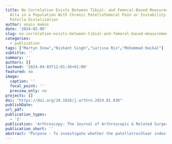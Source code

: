 ```yaml
---
title: No Correlation Exists Between Tibial- and Femoral-Based Measurements of Patella
  Alta in a Population With Chronic Patellofemoral Pain or Instability Undergoing
  Patella Distalization
author: anais makos
date: '2024-02-09'
slug: no-correlation-exists-between-tibial-and-femoral-based-measurements-of-patella-alta-in-a-population-with-chronic-patellofemoral-pain-or-instability-undergoing-patella-distalization
categories:
  - publication
tags: ["Martyn Snow","Nishant Singh","Larissa Rix","Mohammad Haikal"]
subtitle: ''
summary: ''
authors: []
lastmod: '2024-04-03T12:01:36+01:00'
featured: no
image:
  caption: ''
  focal_point: ''
  preview_only: no
projects: []
doi: "https://doi.org/10.1016/j.arthro.2024.01.036"
publishDate:
url_pdf:
publication_types:
  - '2'
publication: 'Arthroscopy: The Journal of Arthroscopic & Related Surgery'
publication_short: ''
abstract: "Purpose - To investigate whether the patellotrochlear index (PTI) predicts patella alta as determined by tibial-based methods of Insall–Salvati (IS) and Caton–Deschamp (CDI) indexes in a pathological population (with patellofemoral pain and/or instability), in addition to determining whether PTI and sagittal patellofemoral engagement (SPE) correlate with trochlea length as determined by lateral condyle index (LCI). <br><br> Methods - Patients with confirmed patella alta (IS/CDI ratio >1.2) undergoing tibial tubercle osteotomy for patellofemoral pain/instability with an available magnetic resonance imaging (MRI) scans were included. Patients who had undergone previous soft-tissue realignment, previous surgery, or trauma to the extensor mechanism were excluded. Two raters measured the IS, CDI, PTI, SPE, LCI, and knee flexion angle (KFA) on MRI. Interobserver reliability and correlation between measurements were calculated. <br><br> Results - In total, 71 knees were included. PTI (0.73), SPE (0.836), LCI (0.701), and KFA (0.8) demonstrated good- to near-excellent interobserver reliability. IS (0.65) and CDI (0.66) demonstrated moderate interobserver reliability. PTI and SPE showed the strongest significant correlation (0.8112, P = 2.2 × 10−16). IS and CD (0.39, P = .0007) showed a moderate significant correlation. PTI and KFA (0.53, P = 1.685 × 10−6) and SPE and KFA (0.61, P = 1.991 × 10−8) had a significant moderate correlation. LCI and KFA (–0.37, P = .0017) showed a significant moderate negative correlation. All other measurement indices correlated poorly and were insignificant. A total of 94.4% of the knees were defined as having patella alta using IS, with the remaining 5.6% having a raised CDI. Only 14% of cases had an IS of >1.2, a CDI >1.2, and a PTI <0.125, which increased to 39% (28/71) when the threshold for PTI was increased to <0.28. <br><br> Conclusions - There was no correlation between tibial (IS and CD) and femoral methods (PTI and SPE) of quantifying patella alta. PTI and SPE did not correlate with trochlea length as measured by LCI. PTI, SPE, and LCI are significantly affected by the KFA during MRI. <br><br> Level of Evidence - Level IV, retrospective diagnostic radiographic investigation."
---
```

